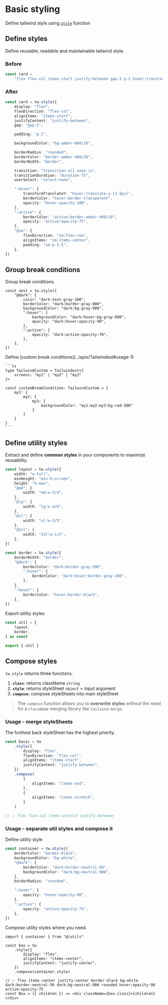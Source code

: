
# Basic styling

Define tailwind style using [`style`](../apis/style) function

## Define styles

Define reusable, readable and maintainable tailwind style.

### Before

```ts
const card =
    "flex flex-col items-start justify-between gap-2 p-2 hover:translate-y-[1.5px] hover:border-transparent hover:opacity-100 active:border-amber-400/10 active:opacity-75 transition-all ease-in duration-75 select-none sm:flex-row sm:items-center sm:p-2.5 bg-amber-600/10 rounded border-amber-400/20 border"
```

### After

```ts
const card = tw.style({
    display: "flex",
    flexDirection: "flex-col",
    alignItems: "items-start",
    justifyContent: "justify-between",
    gap: "gap-2",

    padding: "p-2",

    backgroundColor: "bg-amber-600/10",

    borderRadius: "rounded",
    borderColor: "border-amber-400/20",
    borderWidth: "border",

    transition: "transition-all ease-in",
    transitionDuration: "duration-75",
    userSelect: "select-none",

    ":hover": {
        transformTranslateY: "hover:translate-y-[1.5px]",
        borderColor: "hover:border-transparent",
        opacity: "hover:opacity-100",
    },
    ":active": {
        borderColor: "active:border-amber-400/10",
        opacity: "active:opacity-75",
    },
    "@sm": {
        flexDirection: "sm:flex-row",
        alignItems: "sm:items-center",
        padding: "sm:p-2.5",
    },
})
```

## Group break conditions

Group break conditions.

```tsx
const nest = tw.style({
    "@dark": {
        color: "dark:text-gray-100",
        borderColor: "dark:border-gray-800",
        backgroundColor: "dark:bg-gray-900",
        ":hover": {
            backgroundColor: "dark:hover:bg-gray-800",
            opacity: "dark:hover:opacity-90",
        },
        ":active": {
            opacity: "dark:active:opacity-70",
        },
    },
})
```

<Callout>
    Define [custom break conditions](../apis/Tailwindest#usage-1)

    ```ts
    type TailwindCustom = Tailwindest<{
        screens: "my1" | "my2" | "my3"
    }>

    const customBreakCondition: TailwindCustom = {
        my1: {
            my2: {
                my3: {
                    backgroundColor: "my1:my2:my3:bg-red-500"
                }
            }
        }
    }
    ```

</Callout>

## Define utility styles

Extract and define **common styles** in your components to maximize reusability.

```ts
const layout = tw.style({
    width: "w-full",
    minHeight: "min-h-screen",
    height: "h-max",
    "@md": {
        width: "md:w-3/4",
    },
    "@lg": {
        width: "lg:w-4/6",
    },
    "@xl": {
        width: "xl:w-3/5",
    },
    "@2xl": {
        width: "2xl:w-1/2",
    },
})

const border = tw.style({
    borderWidth: "border",
    "@dark": {
        borderColor: "dark:border-gray-500",
        ":hover": {
            borderColor: "dark:hover:border-gray-100",
        },
    },
    ":hover": {
        borderColor: "hover:border-black",
    },
})
```

Export utility styles

```ts
const util = {
    layout,
    border,
} as const

export { util }
```

## Compose styles

`tw.style` returns three functions.

1. **`class`**: returns className `string`
2. **`style`**: returns styleSheet `object` = input argument
3. **`compose`**: compose styleSheets into main styleSheet

> The `compose` function allows you to **overwrite styles** without the need for a `className` merging library like `tailwind-merge`.

### Usage - merge styleSheets

<Callout type="info">
    The furthest back styleSheet has the highest priority.
</Callout>

```ts /style/ /compose/ /items-stretch/
const basic = tw
    .style({
        display: "flex",
        flexDirection: "flex-col",
        alignItems: "items-start",
        justifyContent: "justify-between",
    })
    .compose(
        {
            alignItems: "items-end",
        },
        {
            alignItems: "items-stretch",
        }
    )

// ✨ flex flex-col items-stretch justify-between
```

### Usage - separate util styles and compose it

Define utility style

```ts /container/
const container = tw.style({
    borderColor: "border-black",
    backgroundColor: "bg-white",
    "@dark": {
        borderColor: "dark:border-neutral-50",
        backgroundColor: "dark:bg-neutral-900",
    },
    borderRadius: "rounded",

    ":hover": {
        opacity: "hover:opacity-90",
    },
    ":active": {
        opacity: "active:opacity-75",
    },
})
```

Compose utility styles where you need.

```tsx /compose/ /container.style/
import { container } from "@/utils"

const box = tw
    .style({
        display: "flex",
        alignItems: "items-center",
        justifyContent: "justify-center",
    })
    .compose(container.style)

// ✨ flex items-center justify-center border-black bg-white dark:border-neutral-50 dark:bg-neutral-900 rounded hover:opacity-90 active:opacity-75
const Box = ({ children }) => <div className={box.class}>{children}</div>
```
